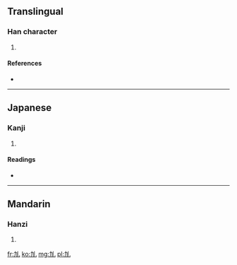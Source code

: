 ==Translingual==

===Han character===
{{Han char|rn=19|rad=力|as=01|sn=3|four=|canj=大尸山 (KSU)}}

# {{defn|Han|sort=力01}}

====References====
* {{Han ref|kx=0146.070|dkj=02289|dj=0328.010|hdz=10365.020|uh=529C|ud=21148}}

----

==Japanese==

===Kanji===
{{ja-kanji|grade=|rs=力01}}

# {{defn|lang=ja|sort=力01}}

====Readings====
* {{ja-readings|on=[[あつ]] (atsu), [[えち]] (echi)|kun=[[つよい]] (tsuyoi)}}

----

==Mandarin==

===Hanzi===
{{cmn-hanzi|pin=[[yā]] ([[ya1]])|wg=ya<sup>1</sup>}}

# {{defn|lang=cmn|sort=力01}}

[[fr:劜]]
[[ko:劜]]
[[mg:劜]]
[[pl:劜]]